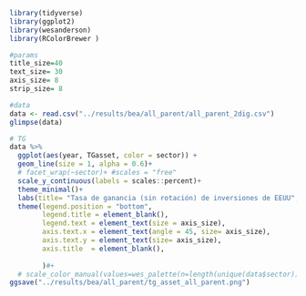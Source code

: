 ```r
library(tidyverse)
library(ggplot2)
library(wesanderson)
library(RColorBrewer )
```


```r
#params
title_size=40
text_size= 30
axis_size= 8
strip_size= 8
```


```r
#data
data <- read.csv("../results/bea/all_parent/all_parent_2dig.csv")
glimpse(data)
```

```r
# TG
data %>%
  ggplot(aes(year, TGasset, color = sector)) +
  geom_line(size = 1, alpha = 0.6)+
  # facet_wrap(~sector)+ #scales = "free"
  scale_y_continuous(labels = scales::percent)+
  theme_minimal()+
  labs(title= "Tasa de ganancia (sin rotación) de inversiones de EEUU", subtitle = "All parent companies")+
  theme(legend.position = "bottom",
        legend.title = element_blank(),
        legend.text = element_text(size = axis_size),
        axis.text.x = element_text(angle = 45, size= axis_size),
        axis.text.y = element_text(size= axis_size),
        axis.title  = element_blank(),
        
        )#+
  # scale_color_manual(values=wes_palette(n=length(unique(data$sector)), name="Royal2"))
ggsave("../results/bea/all_parent/tg_asset_all_parent.png")

```

